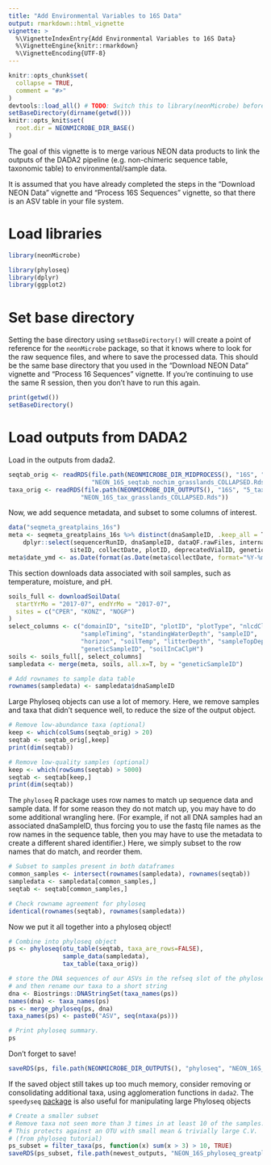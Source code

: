 ```yaml
---
title: "Add Environmental Variables to 16S Data"
output: rmarkdown::html_vignette
vignette: >
  %\VignetteIndexEntry{Add Environmental Variables to 16S Data}
  %\VignetteEngine{knitr::rmarkdown}
  %\VignetteEncoding{UTF-8}
---
```


```r
knitr::opts_chunk$set(
  collapse = TRUE,
  comment = "#>"
)
devtools::load_all() # TODO: Switch this to library(neonMicrobe) before publishing
setBaseDirectory(dirname(getwd()))
knitr::opts_knit$set(
  root.dir = NEONMICROBE_DIR_BASE()
)
```

The goal of this vignette is to merge various NEON data products to link the outputs of the DADA2 pipeline (e.g. non-chimeric sequence table, taxonomic table) to environmental/sample data.

It is assumed that you have already completed the steps in the "Download NEON Data" vignette and "Process 16S Sequences" vignette, so that there is an ASV table in your file system.

# Load libraries

```r
library(neonMicrobe)
```

```r
library(phyloseq)
library(dplyr)
library(ggplot2)
```


# Set base directory

Setting the base directory using `setBaseDirectory()` will create a point of reference for the `neonMicrobe` package, so that it knows where to look for the raw sequence files, and where to save the processed data. This should be the same base directory that you used in the "Download NEON Data" vignette and "Process 16 Sequences" vignette. If you're continuing to use the same R session, then you don't have to run this again.

```r
print(getwd())
setBaseDirectory()
```


# Load outputs from DADA2

Load in the outputs from dada2.

```r
seqtab_orig <- readRDS(file.path(NEONMICROBE_DIR_MIDPROCESS(), "16S", "4_collapsed",
                       "NEON_16S_seqtab_nochim_grasslands_COLLAPSED.Rds"))
taxa_orig <- readRDS(file.path(NEONMICROBE_DIR_OUTPUTS(), "16S", "5_tax", 
                    "NEON_16S_tax_grasslands_COLLAPSED.Rds"))
```

Now, we add sequence metadata, and subset to some columns of interest.

```r
data("seqmeta_greatplains_16s")
meta <- seqmeta_greatplains_16s %>% distinct(dnaSampleID, .keep_all = T) %>% 
	dplyr::select(sequencerRunID, dnaSampleID, dataQF.rawFiles, internalLabID.seq,
				 siteID, collectDate, plotID, deprecatedVialID, geneticSampleID)
meta$date_ymd <- as.Date(format(as.Date(meta$collectDate, format="%Y-%m-%d %H:%M:%S"), "%Y-%m-%d"))
```

This section downloads data associated with soil samples, such as temperature, moisture, and pH.

```r
soils_full <- downloadSoilData(
  startYrMo = "2017-07", endYrMo = "2017-07", 
  sites = c("CPER", "KONZ", "NOGP")
)
select_columns <- c("domainID", "siteID", "plotID", "plotType", "nlcdClass", "collectDate", 
                    "sampleTiming", "standingWaterDepth", "sampleID", 
                    "horizon", "soilTemp", "litterDepth", "sampleTopDepth", "sampleBottomDepth", 
                    "geneticSampleID", "soilInCaClpH")
soils <- soils_full[, select_columns]
sampledata <- merge(meta, soils, all.x=T, by = "geneticSampleID")

# Add rownames to sample data table 
rownames(sampledata) <- sampledata$dnaSampleID
```

Large Phyloseq objects can use a lot of memory. Here, we remove samples and taxa that didn't sequence well, to reduce the size of the output object.

```r
# Remove low-abundance taxa (optional)
keep <- which(colSums(seqtab_orig) > 20)
seqtab <- seqtab_orig[,keep]
print(dim(seqtab))

# Remove low-quality samples (optional)
keep <- which(rowSums(seqtab) > 5000)
seqtab <- seqtab[keep,]
print(dim(seqtab))
```

The `phyloseq` R package uses row names to match up sequence data and sample data. If for some reason they do not match up, you may have to do some additional wrangling here. (For example, if not all DNA samples had an associated dnaSampleID, thus forcing you to use the fastq file names as the row names in the sequence table, then you may have to use the metadata to create a different shared identifier.) Here, we simply subset to the row names that do match, and reorder them.

```r
# Subset to samples present in both dataframes
common_samples <- intersect(rownames(sampledata), rownames(seqtab))
sampledata <- sampledata[common_samples,]
seqtab <- seqtab[common_samples,]

# Check rowname agreement for phyloseq
identical(rownames(seqtab), rownames(sampledata))
```

Now we put it all together into a phyloseq object!

```r
# Combine into phyloseq object
ps <- phyloseq(otu_table(seqtab, taxa_are_rows=FALSE),
               sample_data(sampledata),
               tax_table(taxa_orig))

# store the DNA sequences of our ASVs in the refseq slot of the phyloseq object,
# and then rename our taxa to a short string
dna <- Biostrings::DNAStringSet(taxa_names(ps))
names(dna) <- taxa_names(ps)
ps <- merge_phyloseq(ps, dna)
taxa_names(ps) <- paste0("ASV", seq(ntaxa(ps)))

# Print phyloseq summary.
ps 
```

Don't forget to save!

```r
saveRDS(ps, file.path(NEONMICROBE_DIR_OUTPUTS(), "phyloseq", "NEON_16S_phyloseq_greatplains.Rds"))
```

If the saved object still takes up too much memory, consider removing or consolidating additional taxa, using agglomeration functions in `dada2`. The `speedyseq` [package](https://github.com/mikemc/speedyseq) is also useful for manipulating large Phyloseq objects

```r
# Create a smaller subset
# Remove taxa not seen more than 3 times in at least 10 of the samples. 
# This protects against an OTU with small mean & trivially large C.V. 
# (from phyloseq tutorial)
ps_subset = filter_taxa(ps, function(x) sum(x > 3) > 10, TRUE)
saveRDS(ps_subset, file.path(newest_outputs, "NEON_16S_phyloseq_greatplains_subset.Rds"))
```
